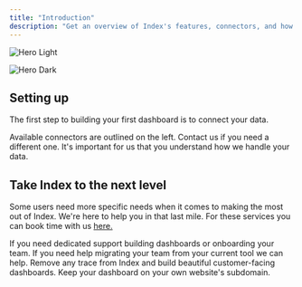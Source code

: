 ```yaml
---
title: "Introduction"
description: "Get an overview of Index's features, connectors, and how to use them."
---
```


<img
  className="block dark:hidden"
  src="/images/hero-light.svg"
  alt="Hero Light"
/>

<img
  className="hidden dark:block"
  src="/images/hero-dark.svg"
  alt="Hero Dark"
/>

## Setting up

The first step to building your first dashboard is to connect your data.

<CardGroup cols="2">
  <Card title="Add a connection" icon="database" href="https://docs.index.app/databases/PostgreSQL">
    Available connectors are outlined on the left. Contact us if you need a different one.
  </Card>
  <Card title="Handling your data" icon="lock" href="https://docs.index.app/security">
    It's important for us that you understand how we handle your data.
  </Card>
</CardGroup>

## Take Index to the next level

Some users need more specific needs when it comes to making the most out of Index. We're here to help you in that last mile. For these services you can book time with us [here.](http://cal.com/index/sales)

<CardGroup cols="2">
  <Card title="Dedicated support" icon="handshake-angle" href="cal.com/index/sales">
    If you need dedicated support building dashboards or onboarding your team.
  </Card>
  <Card title="Tool migration" icon="chart-mixed" href="cal.com/index/sales">
    If you need help migrating your team from your current tool we can help. 
  </Card>
  <Card title="Whitelabeling" icon="paintbrush" href="cal.com/index/sales">
    Remove any trace from Index and build beautiful customer-facing dashboards.
  </Card>
  <Card title="Host on a Custom Domain" icon="browser" href="cal.com/index/sales">
    Keep your dashboard on your own website's subdomain.
  </Card>
</CardGroup>